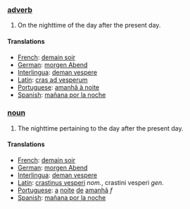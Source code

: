 === [[adverb]] ===

#On the nighttime of the day after the present day.

==== Translations ====
*[[French]]: [[demain soir]]
*[[German]]: [[morgen Abend]]
*[[Interlingua]]: [[deman vespere]]
*[[Latin]]: [[cras ad vesperum]]
*[[Portuguese]]: [[amanhã à noite]]
*[[Spanish]]: [[mañana por la noche]]

=== [[noun]] ===

#The nighttime pertaining to the day after the present day.

==== Translations ====
*[[French]]: [[demain soir]]
*[[German]]: [[morgen Abend]]
*[[Interlingua]]: [[deman vespere]]
*[[Latin]]: [[crastinus vesperi]] ''nom.'', crastini vesperi ''gen.''
*[[Portuguese]]: [[a]] [[noite]] [[de]] [[amanhã]] ''f''
*[[Spanish]]: [[mañana por la noche]]